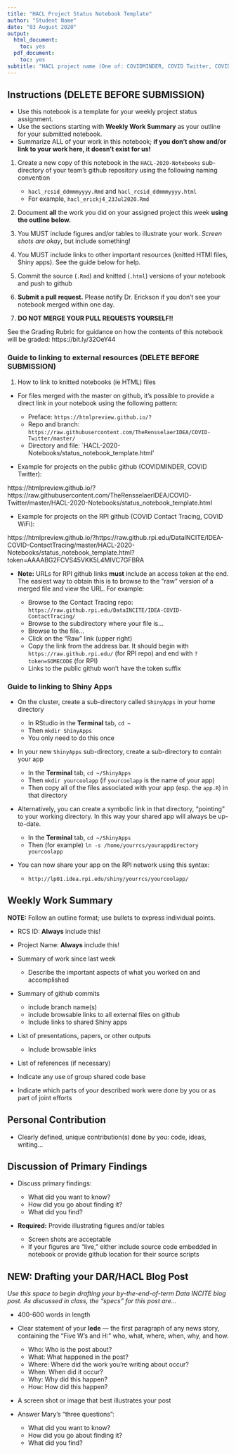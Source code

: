 ```yaml
---
title: "HACL Project Status Notebook Template"
author: "Student Name"
date: "03 August 2020"
output:
  html_document:
    toc: yes
  pdf_document:
    toc: yes
subtitle: "HACL project name (One of: COVIDMINDER, COVID Twitter, COVID Wifi, COVID Contact Tracing)"
---
```


## Instructions (DELETE BEFORE SUBMISSION)

* Use this notebook is a template for your weekly project status assignment. 
* Use the sections starting with **Weekly Work Summary** as your outline for your submitted notebook.
* Summarize ALL of your work in this notebook; **if you don't show and/or link to your work here, it doesn't exist for us!**

1. Create a new copy of this notebook in the `HACL-2020-Notebooks` sub-directory of your team's github repository using the following naming convention

   * `hacl_rcsid_ddmmmyyyy.Rmd` and `hacl_rcsid_ddmmmyyyy.html`
   * For example, `hacl_erickj4_23Jul2020.Rmd`

2. Document **all** the work you did on your assigned project this week **using the outline below.** 

3. You MUST include figures and/or tables to illustrate your work. *Screen shots are okay*, but include something!

4. You MUST include links to other important resources (knitted HTMl files, Shiny apps). See the guide below for help.

5. Commit the source (`.Rmd`) and knitted (`.html`) versions of your notebook and push to github

6. **Submit a pull request.** Please notify Dr. Erickson if you don't see your notebook merged within one day. 

7. **DO NOT MERGE YOUR PULL REQUESTS YOURSELF!!**

See the Grading Rubric for guidance on how the contents of this notebook will be graded: https://bit.ly/32OeY44

### Guide to linking to external resources (DELETE BEFORE SUBMISSION)

1. How to link to knitted notebooks (ie HTML) files

* For files merged with the master on github, it's possible to provide a direct link in your notebook using the following pattern:

    * Preface: `https://htmlpreview.github.io/? `
    * Repo and branch: `https://raw.githubusercontent.com/TheRensselaerIDEA/COVID-Twitter/master/ `
    * Directory and file: `HACL-2020-Notebooks/status_notebook_template.html'

* Example for projects on the public github (COVIDMINDER, COVID Twitter):

https://htmlpreview.github.io/?https://raw.githubusercontent.com/TheRensselaerIDEA/COVID-Twitter/master/HACL-2020-Notebooks/status_notebook_template.html 

* Example for projects on the RPI github (COVID Contact Tracing, COVID WiFi):
    
https://htmlpreview.github.io/?https://raw.github.rpi.edu/DataINCITE/IDEA-COVID-ContactTracing/master/HACL-2020-Notebooks/status_notebook_template.html?token=AAAABG2FCVS45VKK5L4MIVC7GFBRA

* **Note:** URLs for RPI github links **must** include an access token at the end. The easiest way to obtain this is to browse to the "raw" version of a merged file and view the URL. For example:

    * Browse to the Contact Tracing repo: `https://raw.github.rpi.edu/DataINCITE/IDEA-COVID-ContactTracing/ `
    * Browse to the subdirectory where your file is...
    * Browse to the file...
    * Click on the "Raw" link (upper right)
    * Copy the link from the address bar. It should begin with `https://raw.github.rpi.edu/` (for RPI repo) and end with `?token=SOMECODE` (for RPI)
    * Links to the public github won't have the token suffix

### Guide to linking to Shiny Apps

* On the cluster, create a sub-directory called `ShinyApps` in your home directory

    * In RStudio in the **Terminal** tab, `cd ~`
    * Then `mkdir ShinyApps`
    * You only need to do this once
    
* In your new `ShinyApps` sub-directory, create a sub-directory to contain your app

    * In the **Terminal** tab, `cd ~/ShinyApps` 
    * Then `mkdir yourcoolapp` (if `yourcoolapp` is the name of your app)
    * Then copy all of the files associated with your app (esp. the `app.R`) in that directory
    
* Alternatively, you can create a symbolic link in that directory, "pointing" to your working directory. In this way your shared app will always be up-to-date.

    * In the **Terminal** tab, `cd ~/ShinyApps` 
    * Then (for example) `ln -s /home/yourrcs/yourappdirectory yourcoolapp` 

* You can now share your app on the RPI network using this syntax:

    * `http://lp01.idea.rpi.edu/shiny/yourrcs/yourcoolapp/` 

## Weekly Work Summary	

**NOTE:** Follow an outline format; use bullets to express individual points. 

* RCS ID: **Always** include this!
* Project Name: **Always** include this!
* Summary of work since last week 

    * Describe the important aspects of what you worked on and accomplished
    
* Summary of github commits 

    * include branch name(s)
    * include browsable links to all external files on github
    * Include links to shared Shiny apps
    
* List of presentations,  papers, or other outputs

    * Include browsable links
    
* List of references (if necessary) 
* Indicate any use of group shared code base
* Indicate which parts of your described work were done by you or as part of joint efforts

## Personal Contribution	

* Clearly defined, unique contribution(s) done by you: code, ideas, writing...

## Discussion of Primary Findings 	

* Discuss primary findings: 

    * What did you want to know? 
    * How did you go about finding it? 
    * What did you find?
	
* **Required:** Provide illustrating figures and/or tables

    * Screen shots are acceptable 
    * If your figures are "live," either include source code embedded in notebook or provide github location for their source scripts

## NEW: Drafting your DAR/HACL Blog Post

*Use this space to begin drafting your by-the-end-of-term Data INCITE blog post. As discussed in class, the "specs" for this post are...*

* 400-600 words in length
* Clear statement of your **lede** --- the first paragraph of any news story, containing the "Five W’s and H:" who, what, where, when, why, and how.

    * Who: Who is the post about?
    * What: What happened in the post?
    * Where: Where did the work you’re writing about occur?
    * When: When did it occur?
    * Why: Why did this happen?
    * How: How did this happen?

* A screen shot or image that best illustrates your post
* Answer Mary's "three questions":

    * What did you want to know?
    * How did you go about finding it?
    * What did you find?
    
